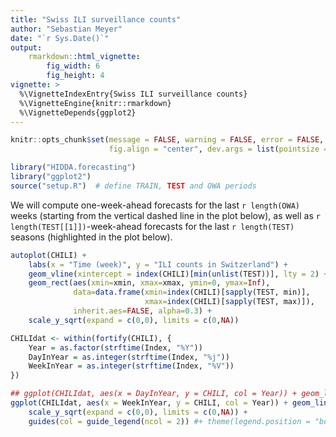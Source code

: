 ```yaml
---
title: "Swiss ILI surveillance counts"
author: "Sebastian Meyer"
date: "`r Sys.Date()`"
output:
    rmarkdown::html_vignette:
        fig_width: 6
        fig_height: 4
vignette: >
  %\VignetteIndexEntry{Swiss ILI surveillance counts}
  %\VignetteEngine{knitr::rmarkdown}
  %\VignetteDepends{ggplot2}
---
```


```r
knitr::opts_chunk$set(message = FALSE, warning = FALSE, error = FALSE,
                      fig.align = "center", dev.args = list(pointsize = 10))
```

```r
library("HIDDA.forecasting")
library("ggplot2")
source("setup.R")  # define TRAIN, TEST and OWA periods
```

We will compute one-week-ahead forecasts for the last `r length(OWA)` weeks
(starting from the vertical dashed line in the plot below), as well as
`r length(TEST[[1]])`-week-ahead forecasts for the last `r length(TEST)` seasons
(highlighted in the plot below).

```r
autoplot(CHILI) +
    labs(x = "Time (week)", y = "ILI counts in Switzerland") +
    geom_vline(xintercept = index(CHILI)[min(unlist(TEST))], lty = 2) +
    geom_rect(aes(xmin=xmin, xmax=xmax, ymin=0, ymax=Inf),
              data=data.frame(xmin=index(CHILI)[sapply(TEST, min)],
                              xmax=index(CHILI)[sapply(TEST, max)]),
              inherit.aes=FALSE, alpha=0.3) +
    scale_y_sqrt(expand = c(0,0), limits = c(0,NA))
```

```r
CHILIdat <- within(fortify(CHILI), {
    Year = as.factor(strftime(Index, "%Y"))
    DayInYear = as.integer(strftime(Index, "%j"))
    WeekInYear = as.integer(strftime(Index, "%V"))
})
```

```r
## ggplot(CHILIdat, aes(x = DayInYear, y = CHILI, col = Year)) + geom_line()
ggplot(CHILIdat, aes(x = WeekInYear, y = CHILI, col = Year)) + geom_line() +
    scale_y_sqrt(expand = c(0,0), limits = c(0,NA)) +
    guides(col = guide_legend(ncol = 2)) #+ theme(legend.position = "bottom")
```
